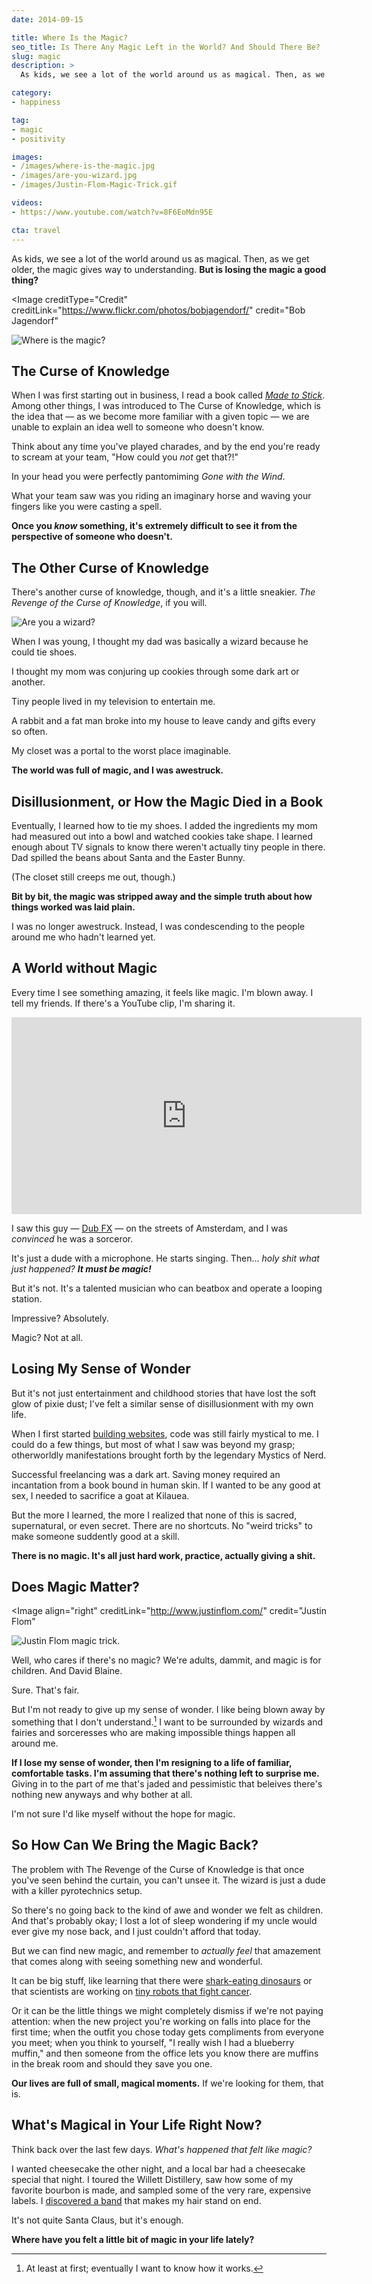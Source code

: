 ```yaml
---
date: 2014-09-15

title: Where Is the Magic?
seo_title: Is There Any Magic Left in the World? And Should There Be?
slug: magic
description: >
  As kids, we see a lot of the world around us as magical. Then, as we get older, the magic gives way to understanding. But is losing the magic a good thing?

category:
- happiness

tag:
- magic
- positivity

images:
- /images/where-is-the-magic.jpg
- /images/are-you-wizard.jpg
- /images/Justin-Flom-Magic-Trick.gif

videos:
- https://www.youtube.com/watch?v=8F6EoMdn95E

cta: travel
---
```



As kids, we see a lot of the world around us as magical. Then, as we get older,
the magic gives way to understanding. **But is losing the magic a good thing?**

<Image
  creditType="Credit"
  creditLink="https://www.flickr.com/photos/bobjagendorf/"
  credit="Bob Jagendorf"
>

  ![Where is the magic?](./images/where-is-the-magic.jpg)

</Image>

## The Curse of Knowledge

When I was first starting out in business, I read a book called [_Made to
Stick_][1]. Among other things, I was introduced to The Curse of Knowledge,
which is the idea that — as we become more familiar with a given topic — we are
unable to explain an idea well to someone who doesn't know.

Think about any time you've played charades, and by the end you're ready to
scream at your team, "How could you _not_ get that?!"

In your head you were perfectly pantomiming _Gone with the Wind_.

What your team saw was you riding an imaginary horse and waving your fingers
like you were casting a spell.

**Once you _know_ something, it's extremely difficult to see it from the
perspective of someone who doesn't.**

## The Other Curse of Knowledge

There's another curse of knowledge, though, and it's a little sneakier. _The
Revenge of the Curse of Knowledge_, if you will.

<Image align="right">

  ![Are you a wizard?](./images/are-you-wizard.jpg)

</Image>

When I was young, I thought my dad was basically a wizard because he could tie
shoes.

I thought my mom was conjuring up cookies through some dark art or another.

Tiny people lived in my television to entertain me.

A rabbit and a fat man broke into my house to leave candy and gifts every so
often.

My closet was a portal to the worst place imaginable.

**The world was full of magic, and I was awestruck.**

## Disillusionment, or How the Magic Died in a Book

Eventually, I learned how to tie my shoes. I added the ingredients my mom had
measured out into a bowl and watched cookies take shape. I learned enough about
TV signals to know there weren't actually tiny people in there. Dad spilled the
beans about Santa and the Easter Bunny.

(The closet still creeps me out, though.)

**Bit by bit, the magic was stripped away and the simple truth about how things worked was laid plain.**

I was no longer awestruck. Instead, I was condescending to the people around me
who hadn't learned yet.

## A World without Magic

Every time I see something amazing, it feels like magic. I'm blown away. I tell
my friends. If there's a YouTube clip, I'm sharing it.

<iframe width="560" height="315" src="https://www.youtube.com/embed/8F6EoMdn95E" frameborder="0" gesture="media" allow="encrypted-media" allowfullscreen></iframe>

I saw this guy — [Dub FX][2] — on the streets of Amsterdam, and I was
_convinced_ he was a sorceror.

It's just a dude with a microphone. He starts singing. Then... _holy shit what just happened? **It must be magic!**_

But it's not. It's a talented musician who can beatbox and operate a looping
station.

Impressive? Absolutely.

Magic? Not at all.

## Losing My Sense of Wonder

But it's not just entertainment and childhood stories that have lost the soft
glow of pixie dust; I've felt a similar sense of disillusionment with my own
life.

When I first started [building websites][3], code was still fairly mystical to
me. I could do a few things, but most of what I saw was beyond my grasp;
otherworldly manifestations brought forth by the legendary Mystics of Nerd.

Successful freelancing was a dark art. Saving money required an incantation from
a book bound in human skin. If I wanted to be any good at sex, I needed to
sacrifice a goat at Kilauea.

But the more I learned, the more I realized that none of this is sacred,
supernatural, or even secret. There are no shortcuts. No "weird tricks" to make
someone suddently good at a skill.

**There is no magic. It's all just hard work, practice, actually giving a
shit.**

## Does Magic Matter?

<Image
  align="right"
  creditLink="http://www.justinflom.com/"
  credit="Justin Flom"
>

  ![Justin Flom magic trick.](images/Justin-Flom-Magic-Trick.gif)

</Image>

Well, who cares if there's no magic? We're adults, dammit, and magic is for
children. And David Blaine.

Sure. That's fair.

But I'm not ready to give up my sense of wonder. I like being blown away by
something that I don't understand.[^at-first] I want to be surrounded by wizards
and fairies and sorceresses who are making impossible things happen all around
me.

[^at-first]:
    At least at first; eventually I want to know how it works.

**If I lose my sense of wonder, then I'm resigning to a life of familiar, comfortable tasks. I'm assuming that there's nothing left to surprise me.** Giving in to the part of me that's jaded and pessimistic that beleives there's nothing new anyways and why bother at all.

I'm not sure I'd like myself without the hope for magic.

## So How Can We Bring the Magic Back?

The problem with The Revenge of the Curse of Knowledge is that once you've seen
behind the curtain, you can't unsee it. The wizard is just a dude with a killer
pyrotechnics setup.

So there's no going back to the kind of awe and wonder we felt as children. And
that's probably okay; I lost a lot of sleep wondering if my uncle would ever
give my nose back, and I just couldn't afford that today.

But we can find new magic, and remember to _actually feel_ that amazement that
comes along with seeing something new and wonderful.

It can be big stuff, like learning that there were [shark-eating dinosaurs][4]
or that scientists are working on [tiny robots that fight cancer][5].

Or it can be the little things we might completely dismiss if we're not paying
attention: when the new project you're working on falls into place for the first
time; when the outfit you chose today gets compliments from everyone you meet;
when you think to yourself, "I really wish I had a blueberry muffin," and then
someone from the office lets you know there are muffins in the break room and
should they save you one.

**Our lives are full of small, magical moments.** If we're looking for them,
that is.

## What's Magical in Your Life Right Now?

Think back over the last few days. _What's happened that felt like magic?_

I wanted cheesecake the other night, and a local bar had a cheesecake special
that night. I toured the Willett Distillery, saw how some of my favorite bourbon
is made, and sampled some of the very rare, expensive labels. I [discovered a
band][6] that makes my hair stand on end.

It's not quite Santa Claus, but it's enough.

**Where have you felt a little bit of magic in your life lately?**

[1]: http://cptr.me/XoBEmg
[2]: http://dubfx.com/
[3]: http://copterlabs.com/
[4]: http://www.iflscience.com/plants-and-animals/first-ever-swimming-dinosaur-ate-sharks
[5]: http://www.nature.com/ncomms/2014/140826/ncomms5712/full/ncomms5712.html
[6]: https://www.youtube.com/watch?v=Gsnrzr0Bm80
